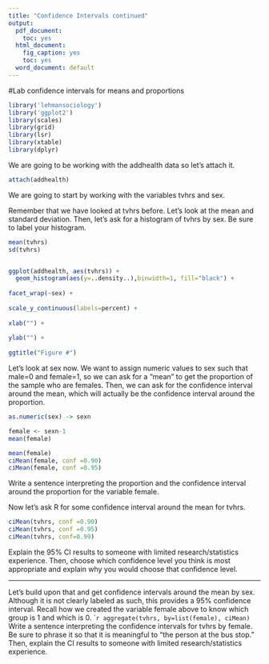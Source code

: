 ```yaml
---
title: "Confidence Intervals continued"
output:
  pdf_document:
    toc: yes
  html_document:
    fig_caption: yes
    toc: yes
  word_document: default
---
```

#Lab confidence intervals for means and proportions

````r

library('lehmansociology')
library('ggplot2')
library(scales)
library(grid)
library(lsr)
library(xtable) 
library(dplyr)

````

We are going to be working with the addhealth data so let's attach it.
````r

attach(addhealth)

````
We are going to start by working with the variables tvhrs and sex.

Remember that we have looked at tvhrs before. Let's look at the mean and standard deviation. Then, let's ask for a histogram of tvhrs by sex. Be sure to label your histogram.

````r

mean(tvhrs)
sd(tvhrs)


ggplot(addhealth, aes(tvhrs)) +
  geom_histogram(aes(y=..density..),binwidth=1, fill="black") +
  
facet_wrap(~sex) +
  
scale_y_continuous(labels=percent) +
  
xlab("") +
  
ylab("") +
  
ggtitle("Figure #")

````

Let's look at sex now. We want to assign numeric values to sex such that male=0 and female=1, so we can ask for a "mean" to get the proportion of the sample who are females.
Then, we can ask for the confidence interval around the mean, which will actually be the confidence interval around the proportion.
````r
as.numeric(sex) -> sexn

female <- sexn-1
mean(female)

mean(female)
ciMean(female, conf =0.90)
ciMean(female, conf =0.95)
````
Write a sentence interpreting the proportion and the confidence interval around the proportion for the variable female.



Now let's ask R for some confidence interval around the mean for tvhrs.
````r
ciMean(tvhrs, conf =0.90)
ciMean(tvhrs, conf =0.95)
ciMean(tvhrs, conf=0.99)
````
Explain the 95% CI results to someone with limited research/statistics experience. Then, choose which confidence level you think is most appropriate and explain why you would choose that confidence level.

------
Let's build upon that and get confidence intervals around the mean by sex. Although it is not clearly labeled as such, this provides a 95% confidence interval. Recall how we created the variable female above to know which group is 1 and which is 0.
````r
aggregate(tvhrs, by=list(female), ciMean)
```
Write a sentence interpreting the confidence intervals for tvhrs by female. Be sure to phrase it so that it is meaningful to "the person at the bus stop." Then, explain the CI results to someone with limited research/statistics experience.
